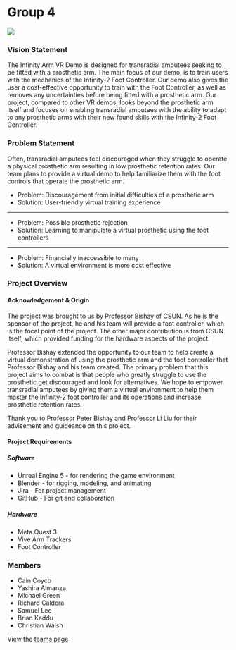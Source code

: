 # Group 4

![](/group-4/group-logo.png)

### Vision Statement
The Infinity Arm VR Demo is designed for transradial amputees seeking to be fitted with a prosthetic arm. The main focus of our demo, is to train users with the mechanics of the Infinity-2 Foot Controller. Our demo also gives the user a cost-effective opportunity to train with the Foot Controller, as well as removes any uncertainties before being fitted with a prosthetic arm. Our project, compared to other VR demos, looks beyond the prosthetic arm itself and focuses on enabling transradial amputees with the ability to adapt to any prosthetic arms with their new found skills with the Infinity-2 Foot Controller.

### Problem Statement
Often, transradial amputees feel discouraged when they struggle to operate a physical prosthetic arm resulting in low prosthetic retention rates. Our team plans to provide a virtual demo to help familiarize them with the foot controls that operate the prosthetic arm. 

- Problem: Discouragement from initial difficulties of a prosthetic arm
- Solution: User-friendly virtual training experience
---
- Problem: Possible prosthetic rejection
- Solution: Learning to manipulate a virtual prosthetic using the foot controllers 
---
- Problem: Financially inaccessible to many 
- Solution: A virtual environment is more cost effective

### Project Overview
#### Acknowledgement & Origin
The project was brought to us by Professor Bishay of CSUN. As he is the sponsor of the project, he and his team will provide a foot controller, which is the focal point of the project. The other major contribution is from CSUN itself, which provided funding for the hardware aspects of the project.

Professor Bishay extended the opportunity to our team to help create a virtual demonstration of using the prosthetic arm and the foot controller that Professor Bishay and his team created. The primary problem that this project aims to combat is that people who greatly struggle to use the prosthetic get discouraged and look for alternatives. We hope to empower transradial amputees by giving them a virtual environment to help them master the Infinity-2 foot controller and its operations and increase prosthetic retention rates.

Thank you to Professor Peter Bishay and Professor Li Liu for their advisement and guideance on this project.

#### Project Requirements
##### Software
- Unreal Engine 5 - for rendering the game environment
- Blender - for rigging, modeling, and animating
- Jira - For project management
- GitHub - For git and collaboration
##### Hardware
- Meta Quest 3
- Vive Arm Trackers
- Foot Controller

### Members

- Cain Coyco
- Yashira Almanza
- Michael Green
- Richard Caldera
- Samuel Lee
- Brian Kaddu
- Christian Walsh

View the [teams page](/group-4/team)